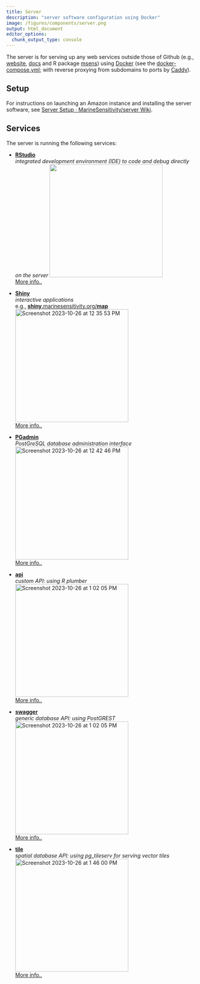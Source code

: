 ```yaml
---
title: Server
description: "server software configuration using Docker"
image: /figures/components/server.png
output: html_document
editor_options: 
  chunk_output_type: console
---
```


The server is for serving up any web services outside those of Github (e.g., [website](https://marinesensitivity.org/), [docs](https://marinesensitivity.org/docs) and R package [msens](https://marinesensitivity.org/msens)) using [Docker](https://www.docker.com/) (see the [docker-compose.yml](https://github.com/MarineSensitivity/server/blob/main/docker-compose.yml); with reverse proxying from subdomains to ports by [Caddy](https://caddyserver.com)).

## Setup

For instructions on launching an Amazon instance and installing the server software, see  [Server Setup · MarineSensitivity/server Wiki](https://github.com/MarineSensitivity/server/wiki/Server-Setup).

## Services

The server is running the following services:

<!-- 
TODO: + container/services with document listing and categories:

- rstudio
  tags: admin
- pgadmin
  tags: admin
- shiny
  tags: app
- api
  tags: API
- swagger
  tags: API
- tile
  tags: API

Explanation of categories:

- admin: internal for administration and development
- app: external for general users to interact with
- API: external for other applications and data scientists to interact with
- docs: external reference for general and technical users
-->

- [**RStudio**](https://rstudio.marinesensitivity.org)\
  _integrated development environment (IDE) to code and debug directly on the server_
  <img width="300" src="https://github.com/MarineSensitivity/server/assets/2837257/cfd04553-15a7-4cd9-9206-32bec377750a">\
  [More info..](https://posit.co/products/open-source/rstudio-server/)

- [**Shiny**](https://shiny.marinesensitivity.org)\
  _interactive applications_\
  e.g., [**shiny**.marinesensitivity.org/**map**](https://shiny.marinesensitivity.org/map)\
  <img width="300" alt="Screenshot 2023-10-26 at 12 35 53 PM" src="https://github.com/MarineSensitivity/server/assets/2837257/36052617-275d-4d32-a1b5-f2db3a17c13a">\
  [More info..](https://shiny.posit.co/)
  
- [**PGadmin**](https://pgadmin.marinesensitivity.org)\
  _PostGreSQL database administration interface_\
  <img width="300" alt="Screenshot 2023-10-26 at 12 42 46 PM" src="https://github.com/MarineSensitivity/server/assets/2837257/4439a844-65c9-4ea2-9685-8ba6d4b2cd29">\
  [More info..](https://www.pgadmin.org/)

- [**api**](https://api.marinesensitivity.org)\
  _custom API: using R plumber_\
  <img width="300" alt="Screenshot 2023-10-26 at 1 02 05 PM" src="https://github.com/MarineSensitivity/server/assets/2837257/3ff49d8c-8569-4111-9e63-2998960ea192">\
  [More info..](https://www.rplumber.io/)
  
- [**swagger**](https://swagger.marinesensitivity.org)\
  _generic database API: using PostGREST_\
  <img width="300" alt="Screenshot 2023-10-26 at 1 02 05 PM" src="https://github.com/MarineSensitivity/server/assets/2837257/787cc7b6-b1cd-4c1a-b896-4f17777b1d7d">\
  [More info..](https://postgrest.org/en/stable/)

- [**tile**](https://tile.marinesensitivity.org)\
  _spatial database API: using pg_tileserv for serving vector tiles_\
  <img width="300" alt="Screenshot 2023-10-26 at 1 46 00 PM" src="https://github.com/MarineSensitivity/server/assets/2837257/73398fe2-4b09-4ec9-8b14-2ef25165ecf4">\
  [More info..](https://postgrest.org/en/stable/)

